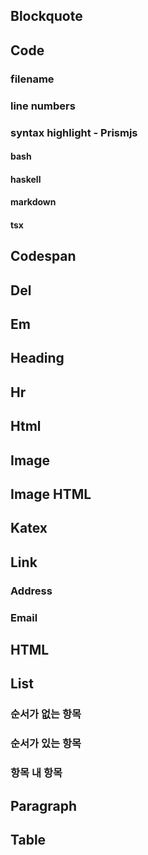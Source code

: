 
<Meta of={MarkdownStories} />

## Blockquote

<Canvas of={MarkdownStories.Blockquote} />

<Canvas of={MarkdownStories.BlockquoteAlert} />

## Code

<Canvas of={MarkdownStories.Code} />

### filename

<Canvas of={MarkdownStories.CodeFilename} />

### line numbers

<Canvas of={MarkdownStories.CodeLinenumbers} />

### syntax highlight - Prismjs

#### bash

<Canvas of={MarkdownStories.CodePrismBash} />

#### haskell

<Canvas of={MarkdownStories.CodePrismHaskell} />

#### markdown

<Canvas of={MarkdownStories.CodePrismMarkdown} />

#### tsx

<Canvas of={MarkdownStories.CodePrismTsx} />

## Codespan

<Canvas of={MarkdownStories.Codespan} />

## Del

<Canvas of={MarkdownStories.Del} />

## Em

<Canvas of={MarkdownStories.Em} />

## Heading

<Canvas of={MarkdownStories.Heading} />

## Hr

<Canvas of={MarkdownStories.Hr} />

## Html

<Canvas of={MarkdownStories.Html} />

## Image

<Canvas of={MarkdownStories.Image} />

## Image HTML

<Canvas of={MarkdownStories.ImageHTML} />

## Katex

<Canvas of={MarkdownStories.Katex} />

## Link

<Canvas of={MarkdownStories.Link} />

### Address

<Canvas of={MarkdownStories.LinkAddress} />

### Email

<Canvas of={MarkdownStories.LinkEmail} />

## HTML

<Canvas of={MarkdownStories.ImageHTML} />

## List

### 순서가 없는 항목 
<Canvas of={MarkdownStories.ListUnordered} />

### 순서가 있는 항목
<Canvas of={MarkdownStories.ListOrdered} />

### 항목 내 항목
<Canvas of={MarkdownStories.ListNested} />

## Paragraph

<Canvas of={MarkdownStories.Paragraph} />

## Table

<Canvas of={MarkdownStories.Table} />
